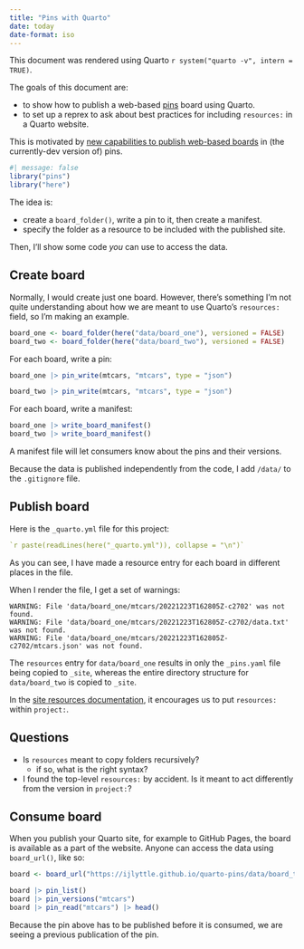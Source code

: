 ```yaml
---
title: "Pins with Quarto"
date: today
date-format: iso
---
```


This document was rendered using Quarto `r system("quarto -v", intern = TRUE)`.

The goals of this document are:

- to show how to publish a web-based [pins](https://pins.rstudio.com/) board using Quarto.
- to set up a reprex to ask about best practices for including `resources:` in a Quarto website.

This is motivated by [new capabilities to publish web-based boards](https://github.com/rstudio/pins-r/pull/681) in (the currently-dev version of) pins.

```r
#| message: false
library("pins")
library("here")
```

The idea is:

- create a `board_folder()`, write a pin to it, then create a manifest.
- specify the folder as a resource to be included with the published site.

Then, I'll show some code *you* can use to access the data.

## Create board

Normally, I would create just one board. 
However, there's something I'm not quite understanding about how we are meant to use Quarto's `resources:` field, so I'm making an example.

```r
board_one <- board_folder(here("data/board_one"), versioned = FALSE)
board_two <- board_folder(here("data/board_two"), versioned = FALSE)
```

For each board, write a pin:

```r
board_one |> pin_write(mtcars, "mtcars", type = "json")
```

```r
board_two |> pin_write(mtcars, "mtcars", type = "json")
```

For each board, write a manifest:

```r
board_one |> write_board_manifest()
board_two |> write_board_manifest()
```

A manifest file will let consumers know about the pins and their versions.

Because the data is published independently from the code, I add `/data/` to the `.gitignore` file.

## Publish board

Here is the `_quarto.yml` file for this project:

```yaml
`r paste(readLines(here("_quarto.yml")), collapse = "\n")`
```

As you can see, I have made a resource entry for each board in different places in the file.

When I render the file, I get a set of warnings:

```
WARNING: File 'data/board_one/mtcars/20221223T162805Z-c2702' was not found.
WARNING: File 'data/board_one/mtcars/20221223T162805Z-c2702/data.txt' was not found.
WARNING: File 'data/board_one/mtcars/20221223T162805Z-c2702/mtcars.json' was not found.
```

The `resources` entry for `data/board_one` results in only the `_pins.yaml` file being copied to `_site`, whereas the entire directory structure for `data/board_two` is copied to `_site`.

In the [site resources documentation](https://quarto.org/docs/websites/website-tools.html#site-resources), it encourages us to put `resources:` within `project:`.

::: {.callout-note}
## Questions

- Is `resources` meant to copy folders recursively?
  - if so, what is the right syntax?
  
- I found the top-level `resources:` by accident.
  Is it meant to act differently from the version in `project:`?
:::

## Consume board

When you publish your Quarto site, for example to GitHub Pages, the board is available as a part of the website.
Anyone can access the data using `board_url()`, like so:

```r
board <- board_url("https://ijlyttle.github.io/quarto-pins/data/board_two/")

board |> pin_list()
board |> pin_versions("mtcars")
board |> pin_read("mtcars") |> head()
```

Because the pin above has to be published before it is consumed, we are seeing a previous publication of the pin.
